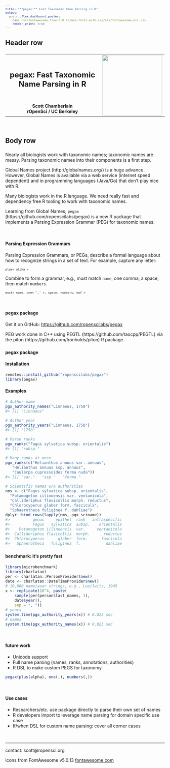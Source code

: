 ```yaml
---
title: "**pegax:** Fast Taxonomic Name Parsing in R"
output: 
  postr::flex_dashboard_poster:
    css: css/fontawesome-free-5.0.13/web-fonts-with-css/css/fontawesome-all.css
    render_print: true
---
```


<style>
  body {
    padding-top:0px;
    font-size: 14px;
  }
  .navbar{
    visibility: hidden
  }

  code.r{
    font-size: 12px;
  }
  pre {
    font-size: 11px
  }
</style>


## Header row {data-height=7}

###

<table style="width:100%">
<tr>
  <td>
    <center>
      <h2>**pegax: Fast Taxonomic Name Parsing in R**</h2>
    </center>
  </td>
  <td rowspan="2">
    <img src="resources/logo.svg" style="width:190px"></img>
  </td>
</tr>
<tr>
  <td style="font-size: 14px"><center>**Scott Chamberlain** <br> **rOpenSci / UC Berkeley** <i class="fas fa-bicycle"></i></center></td>
</tr>
</table> 
<br>

## Body row {data-height=93}

### 

Nearly all biologists work with taxonomic names; taxonomic names are messy. Parsing taxonomic names into their components is a first step.

Global Names project (http://globalnames.org/) is a huge advance. However, Global Names is available via a web service (internet speed dependent) and in programming languages (Java/Go) that don't play nice with R. 

Many biologists work in the R language. We need really fast and dependency free R tooling to work with taxonomic names.

Learning from Global Names, `pegax` (https://github.com/ropenscilabs/pegax) is a new R package that implements a Parsing Expression Grammar (PEG) for taxonomic names.

<br>

#### **Parsing Expression Grammars**

Parsing Expression Grammars, or PEGs, describe a formal language about how to recognize strings in a set of text. For example, capture any letter:

```
plus< alpha >
```

Combine to form a grammar, e.g., must match `name`, one comma, a space, then match `numbers`.

```
must< name, one< ',' >, space, numbers, eof >
```

<br>

#### **pegax <i class="fab fa-r-project"></i> package**

Get it on GitHub: <https://github.com/ropenscilabs/pegax>

PEG work done in C++ using PEGTL (https://github.com/taocpp/PEGTL) via the piton (https://github.com/Ironholds/piton) R package.


### {data-width=600}

#### **pegax <i class="fab fa-r-project"></i> package**

#### **Installation <i class="fas fa-download"></i>**

```r
remotes::install_github("ropenscilabs/pegax")
library(pegax)
```

#### **Examples**

```r
# Author name
pgx_authority_names("Linnaeus, 1758")
#> [1] "Linnaeus"

# Author year
pgx_authority_years("Linnaeus, 1758")
#> [1] "1758"

# Parse ranks
pgx_ranks("Fagus sylvatica subsp. orientalis")
#> [1] "subsp."

# Many ranks at once
pgx_ranks(c("Helianthus annuus var. annuus",
   "Helianthus annuus ssp. annuus", 
   "Caulerpa cupressoides forma nuda"))
#> [1] "var."   "ssp."   "forma."

# Scientific names w/o authorities
nms <- c("Fagus sylvatica subsp. orientalis",
  "Potamogeton iilinoensis var. ventanicola",
  "Callideriphus flavicollis morph. reductus",
  "Chlorocyperus glaber form. fascicula",
  "Sphaerotheca fuliginea f. dahliae")
dplyr::bind_rows(lapply(nms, pgx_sciname))
#>          genus     epithet  rank   infraspecific
#>          Fagus   sylvatica  subsp.    orientalis
#>    Potamogeton iilinoensis  var.     ventanicola
#>  Callideriphus flavicollis  morph.      reductus
#>  Chlorocyperus      glaber  form.      fascicula
#>   Sphaerotheca   fuliginea  f.           dahliae
```

### 

#### **benchmark: it's pretty fast <i class="fas fa-rocket"></i>**

```r
library(microbenchmark)
library(charlatan)
per <- charlatan::PersonProvider$new()
date <- charlatan::DateTimeProvider$new()
# 10,000 name/year strings, e.g., Lueilwitz, 1945
x <- replicate(10^4, paste( 
    sample(per$person$last_names, 1),
    date$year(),
    sep = ", "))
# years
system.time(pgx_authority_years(x)) # 0.025 sec
# names
system.time(pgx_authority_names(x)) # 0.023 sec
```

<br>

#### **future work <i class="fas fa-clipboard-list"></i>**

* Unicode support <i class="far fa-frown"></i>
* Full name parsing (names, ranks, annotations, authorities)
* R DSL to make custom PEGS for taxonomy

```r
pegax(plus(alpha), one(,), numbers(,))
```

<br>

#### **Use cases**

* Researchers/etc. use package directly to parse their own set of names 
* R developers import to leverage name parsing for domain specific use case
* If/when DSL for custom name parsing: cover all corner cases

<br><hr>
<p>contact: scott@ropensci.org</p>
<p>icons from FontAwesome v5.0.13 <a href="https://fontawesome.com">fontawesome.com</a></p>
